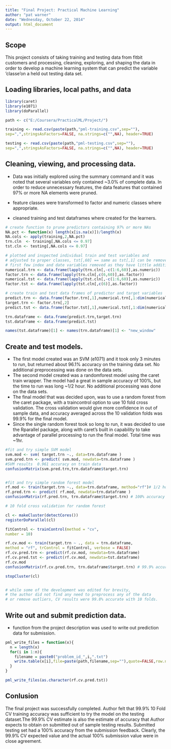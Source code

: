 ```yaml
---
title: "Final Project: Practical Machine Learning"
author: "pat warner"
date: "Wednesday, October 22, 2014"
output: html_document
---
```

## Scope

This project consists of taking training and testing data from fitbit customers and processing, cleaning,
exploring, and shaping the data in order to develop a machine learning system that can predict the variable
'classe'on a held out testing data set.

## Loading libraries, local paths, and data
```r
library(caret)
library(e1071)
library(doParallel)

path <- c("E:/Coursera/PracticalML/Project/")

training <- read.csv(paste(path,"pml-training.csv",sep=""),
sep=",",stringsAsFactors=FALSE, na.strings=c("",NA), header=TRUE)

testing <- read.csv(paste(path,"pml-testing.csv",sep=""),
sep=",",stringsAsFactors=FALSE, na.strings=c("",NA), header=TRUE)

```

## Cleaning, viewing, and processing data.
* Data was initially explored using the summary command and it was noted that 
several variables only contained ~3.0% of complete data. In order to reduce unnecessary features,
the data features that contained 97% or more NA elements were pruned.

* feature classes were transformed to factor and numeric classes where appropriate.

* cleaned training and test dataframes where created for the learners.

```r
# create function to prune predictors containing 97% or more NAs
NA.pct <- function(x) length(x[is.na(x)])/length(x)
NA.cols <- apply(training,2,NA.pct)
trn.cln  <- training[,NA.cols <= 0.97]
tst.cln <- testing[,NA.cols <= 0.97]

# plotted and inspected individual train and test variables and
# adjusted to proper classes, tst[,60] == same as tst[,1] can be removed
# first few index and date variables removed as they have little additional predictive value.
numerical.trn <- data.frame(lapply(trn.cln[,-c(1:6,60)],as.numeric))
factor.trn <- data.frame(lapply(trn.cln[,c(6,60)],as.factor))
numerical.tst <- data.frame(lapply(tst.cln[,-c(1:6,60)],as.numeric))
factor.tst <- data.frame(lapply(tst.cln[,c(6)],as.factor))

# create train and test data frames of predictor and target variables
predict.trn <- data.frame(factor.trn[,1],numerical.trn[,1:dim(numerical.trn)[2]])
target.trn <- factor.trn[,2]
predict.tst <- data.frame(factor.tst[,1],numerical.tst[,1:dim(numerical.tst)[2]])

trn.dataframe <- data.frame(predict.trn,target.trn)
tst.dataframe <- data.frame(predict.tst)

names(tst.dataframe)[1] <- names(trn.dataframe)[1] <- "new_window"

```

## Create and test models.
* The first model created was an SVM (e1071) and it took only 3 minutes to run, but returned about 96.1% accuracy on the 
training data set. No additional preprocessing was done on the data sets.
* The second model created was a randomforest model using the caret train wrapper.  The model had a great in sample
accuracy of 100%, but the time to run was long ~1/2 hour. No additional processing was done on the data sets.
* The final model that was decided upon, was to use a random forest from the caret package, with a traincontrol option to use 10 fold cross validation. The cross validation would give more confidence in out of sample data, and accuracy averaged across the 10 validation folds was 99.9% for the final model.
* Since the single random forest took so long to run, it was decided to use the Rparallel package, along with caret's built in capability to take advantage of parallel processing to run the final model. Total time was ~1hr.

```r
#fit and try simple SVM model
svm.mod <- svm( target.trn ~., data=trn.dataframe )
svm.pred.trn <- predict( svm.mod, newdata=trn.dataframe )
#SVM results  0.961 accuracy on train data
confusionMatrix(svm.pred.trn,trn.dataframe$target.trn)


#fit and try simple random forest model 
rf.mod <- train(target.trn ~., data=trn.dataframe, method="rf")# 1/2 hour
rf.pred.trn <- predict( rf.mod, newdata=trn.dataframe )
confusionMatrix(rf.pred.trn, trn.dataframe$target.trn) # 100% accuracy on train data

# 10 fold cross validation for random forest

cl <- makeCluster(detectCores())
registerDoParallel(cl)

fitControl <- trainControl(method = "cv",
number = 10)

rf.cv.mod <- train(target.trn ~ ., data = trn.dataframe,
method = "rf", trControl = fitControl, verbose = FALSE)
rf.cv.pred.trn <- predict(rf.cv.mod, newdata=trn.dataframe)
rf.cv.pred.tst <- predict(rf.cv.mod, newdata=tst.dataframe)
rf.cv.mod
confusionMatrix(rf.cv.pred.trn, trn.dataframe$target.trn) # 99.9% accuracy on CV train data

stopCluster(cl)


# while some of the development was edited for brevity,
# the author did not find any need to preprocess any of the data
# or remove outliers, CV results were 99.8% accurate with 10 folds.


```

## Write out and submit prediction data.


* function from the project description was used to write out prediction data for submission.


```r

pml_write_files = function(x){
  n = length(x)
  for(i in 1:n){
    filename = paste0("problem_id_",i,".txt")
    write.table(x[i],file=paste(path,filename,sep=""),quote=FALSE,row.names=FALSE,col.names=FALSE)
  }
}

pml_write_files(as.character(rf.cv.pred.tst))

```

## Conlusion

The final project was successfully completed. Author felt that 99.9% 10 Fold CV training accuracy was sufficient to try the model on the testing dataset.The 99.9% CV estimate is also the estimate of accuracy that Author expects to obtain on submitted out of sample testing results.  Submitted testing set had a 100% accuracy from the submission feedback. Clearly, the 99.9% CV expected value and the actual 100% submission value were in close agreement.
